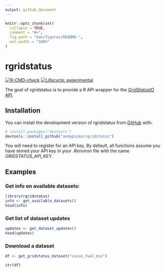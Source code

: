 ```yaml
---
output: github_document
---
```


<!-- README.md is generated from README.Rmd. Please edit that file -->

```r
knitr::opts_chunk$set(
  collapse = TRUE,
  comment = "#>",
  fig.path = "man/figures/README-",
  out.width = "100%"
)
```

# rgridstatus

<!-- badges: start -->
[![R-CMD-check](https://github.com/andypicke/rgridstatus/actions/workflows/R-CMD-check.yaml/badge.svg)](https://github.com/andypicke/rgridstatus/actions/workflows/R-CMD-check.yaml)
[![Lifecycle: experimental](https://img.shields.io/badge/lifecycle-experimental-orange.svg)](https://lifecycle.r-lib.org/articles/stages.html#experimental)
<!-- badges: end -->

The goal of rgridstatus is to provide a R API wrapper for the [GridStatusIO](https://www.gridstatus.io/home) [API](https://www.gridstatus.io/api).

## Installation

You can install the development version of rgridstatus from [GitHub](https://github.com/) with:

``` r
# install.packages("devtools")
devtools::install_github("andypicke/rgridstatus")
```

You will need to register for an API key. By default, all functions assume you have stored your API key in your *.Renviron* file with the name *GRIDSTATUS_API_KEY*.

## Examples

### Get info on available datasets:

```r
library(rgridstatus)
info <- get_available_datasets()
head(info)
```

### Get list of dataset updates

```r

updates <- get_dataset_updates()
head(updates)

```

### Download a dataset

```r

df <- get_gridstatus_dataset("caiso_fuel_mix")

str(df)

```


